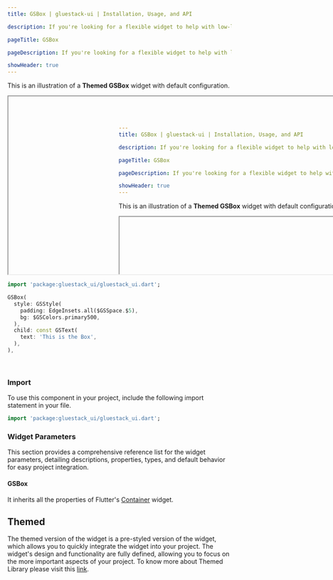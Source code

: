 ```yaml
---
title: GSBox | gluestack-ui | Installation, Usage, and API

description: If you're looking for a flexible widget to help with low-level layout needs, the GSBox widget might be just what you need. With its customizable styles and properties, it can be used to create a wide range of UI elements, from simple containers to complex layout structures.

pageTitle: GSBox

pageDescription: If you're looking for a flexible widget to help with low-level layout needs, the GSBox widget might be just what you need. With its customizable styles and properties, it can be used to create a wide range of UI elements, from simple containers to complex layout structures.

showHeader: true
---
```



<Meta title="Components/Layout/Box" />

This is an illustration of a **Themed GSBox** widget with default configuration.

<iframe src="#/box-preview" title="Example" width="1000" height="400"></iframe>

```dart
import 'package:gluestack_ui/gluestack_ui.dart';

GSBox(
  style: GSStyle(
    padding: EdgeInsets.all($GSSpace.$5),
    bg: $GSColors.primary500,
  ),
  child: const GSText(
    text: 'This is the Box',
  ),
),

```

<br />

### Import

To use this component in your project, include the following import statement in your file.

```dart
import 'package:gluestack_ui/gluestack_ui.dart';
```

### Widget Parameters

This section provides a comprehensive reference list for the widget parameters, detailing descriptions, properties, types, and default behavior for easy project integration.

#### GSBox

It inherits all the properties of Flutter's [Container](https://api.flutter.dev/flutter/widgets/Container-class.html) widget.

## Themed

The themed version of the widget is a pre-styled version of the widget, which allows you to quickly integrate the widget into your project. The widget's design and functionality are fully defined, allowing you to focus on the more important aspects of your project. To know more about Themed Library please visit this [link](https://gluestack.io/ui/docs/core-concepts/themed-library).
